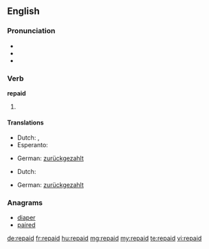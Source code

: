 ==English==

===Pronunciation===
* {{IPA|/ɻiˈpeɪd/}}
* {{audio|En-us-repaid.ogg|Audio (US)}}
* {{rhymes|eɪd}}

===Verb===
'''repaid'''

# {{past of|[[repay]]}}

====Translations====
{{trans-top|past tense of repay}}
* Dutch: {{t+|nl|de}}, {{t+|nl|den}}
* Esperanto: {{t-|eo|is|xs=Esperanto}}
{{trans-mid}}
* German: [[zurückgezahlt]]
{{trans-bottom}}
{{trans-top|past participle of repay}}
* Dutch: {{t+|nl|ge}}
{{trans-mid}}
* German: [[zurückgezahlt]]
{{trans-bottom}}

===Anagrams===
* [[diaper#English|diaper]]
* [[paired#English|paired]]

[[de:repaid]]
[[fr:repaid]]
[[hu:repaid]]
[[mg:repaid]]
[[my:repaid]]
[[te:repaid]]
[[vi:repaid]]